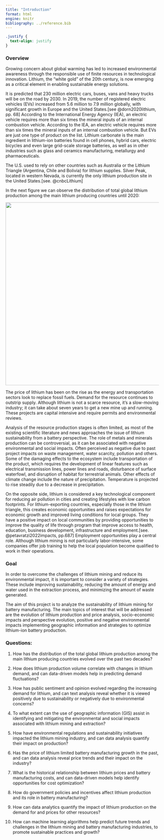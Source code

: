 ```yaml
---
title: "Introduction"
format: html
engine: knitr
bibliography: ../reference.bib
---
```

```css
.justify {
  text-align: justify
}
```
### Overview

::: {.justify}
Growing concern about global warming has led to increased environmental awareness through the responsible use of finite resources in technological innovation. Lithium, the "white gold" of the 20th century, is now emerging as a critical element in enabling sustainable energy solutions. 

It is predicted that 230 million electric cars, buses, vans and heavy trucks will be on the road by 2030. In 2019, the number of registered electric vehicles (EVs) increased from 5.6 million to 7.9 million globally, with significant growth in Europe and the United States.[see @dorn2020lithium, pp. 68] According to the International Energy Agency (IEA), an electric vehicle requires more than six times the mineral inputs of an internal combustion vehicle. According to the IEA, an electric vehicle requires more than six times the mineral inputs of an internal combustion vehicle. But EVs are just one type of product on the list. Lithium carbonate is the main ingredient in lithium-ion batteries found in cell phones, hybrid cars, electric bicycles and even large grid-scale storage batteries, as well as in other industries such as glass and ceramics manufacturing, metallurgy and pharmaceuticals.

The U.S. used to rely on other countries such as Australia or the Lithium Triangle (Argentina, Chile and Bolivia) for lithium supplies. Silver Peak, located in western Nevada, is currently the only lithium production site in the United States.[see. @cnbcLithium]

In the next figure we can observe the distribution of total global lithium production among the main lithium producing countries until 2020:
:::
<p align="center">
  <a href="https://www.visualcapitalist.com/sp/charted-lithium-production-by-country-1995-2020/">
    <img src="./images/producing_countries.png" alt="" width="600">
 </a>
</p>


::: {.justify}

The price of lithium has been on the rise as the energy and transportation sectors look to replace fossil fuels. Demand for the resource continues to outstrip supply. Although lithium is not a scarce resource, it's a slow-moving industry; it can take about seven years to get a new mine up and running. These projects are capital intensive and require permits and environmental reviews. 

Analysis of the resource production stages is often limited, as most of the existing scientific literature and news approaches the issue of lithium sustainability from a battery perspective. The role of metals and minerals production can be controversial, as it can be associated with negative environmental and social impacts. Often perceived as negative due to past project impacts on waste management, water scarcity, pollution and others. Some of the damaging effects to the ecosystem include transportation of the product, which requires the development of linear features such as electrical transmission lines, power lines and roads, disturbance of surface waterfowl, and disruption of habitat for terrestrial animals. Other effects of climate change include the nature of precipitation. Temperature is projected to rise steadily due to a decrease in precipitation. 

On the opposite side, lithium is considered a key technological component for reducing air pollution in cities and creating lifestyles with low carbon footprints.  For lithium-exporting countries, especially those in the lithium triangle, this creates economic opportunities and raises expectations for economic growth and improved living conditions for local groups. They have a positive impact on local communities by providing opportunities to improve the quality of life through program that improve access to health, education, business development, infrastructure and employment.[see. @petavratzi2022impacts, pp.687] Employment opportunities play a central role. Although lithium mining is not particularly labor-intensive, some companies offer job training to help the local population become qualified to work in their operations.
:::

### Goal
::: {.justify}
In order to overcome the challenges of lithium mining and reduce its environmental impact, it is important to consider a variety of strategies. These include improving sustainability, reducing the amount of energy and water used in the extraction process, and minimizing the amount of waste generated.

The aim of this project is to analyze the sustainability of lithium mining for battery manufacturing. The main topics of interest that will be addressed are the evolution of lithium production and price analysis, socio-economic impacts and perspective evolution, positive and negative environmental impacts implementing geographic information and strategies to optimize lithium-ion battery production.
:::

### Questions:
1. How has the distribution of the total global lithium production among the main lithium producing countries evolved over the past two decades?

2. How does lithium production volume correlate with changes in lithium demand, and can data-driven models help in predicting demand fluctuations?

3. How has public sentiment and opinion evolved regarding the increasing demand for lithium, and can text analysis reveal whether it is viewed positively due to sustainability or negatively due to environmental concerns?

4. To what extent can the use of geographic information (GIS) assist in identifying and mitigating the environmental and social impacts associated with lithium mining and extraction?

5. How have environmental regulations and sustainability initiatives impacted the lithium mining industry, and can data analysis quantify their impact on production?

6. Has the price of lithium limited battery manufacturing growth in the past, and can data analysis reveal price trends and their impact on the industry?

7. What is the historical relationship between lithium prices and battery manufacturing costs, and can data-driven models help identify opportunities for cost optimization?

8. How do government policies and incentives affect lithium production and its role in battery manufacturing?

9. How can data analytics quantify the impact of lithium production on the demand for and prices for other resources?

10. How can machine learning algorithms help predict future trends and challenges in the lithium mining and battery manufacturing industries, to promote sustainable practices and growth?